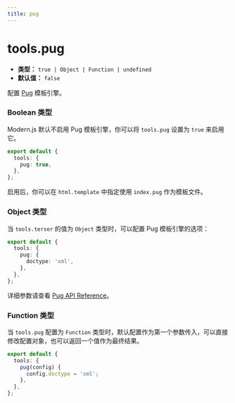 ```yaml
---
title: pug
---
```


# tools.pug

- **类型：** `true | Object | Function | undefined`
- **默认值：** `false`

配置 [Pug](https://pugjs.org/) 模板引擎。

### Boolean 类型

Modern.js 默认不启用 Pug 模板引擎，你可以将 `tools.pug` 设置为 `true` 来启用它。

```ts
export default {
  tools: {
    pug: true,
  },
};
```

启用后，你可以在 `html.template` 中指定使用 `index.pug` 作为模板文件。

### Object 类型

当 `tools.terser` 的值为 `Object` 类型时，可以配置 Pug 模板引擎的选项：

```ts
export default {
  tools: {
    pug: {
      doctype: 'xml',
    },
  },
};
```

详细参数请查看 [Pug API Reference](https://pugjs.org/api/reference.html#options)。

### Function 类型

当 `tools.pug` 配置为 `Function` 类型时，默认配置作为第一个参数传入，可以直接修改配置对象，也可以返回一个值作为最终结果。

```ts
export default {
  tools: {
    pug(config) {
      config.doctype = 'xml';
    },
  },
};
```
